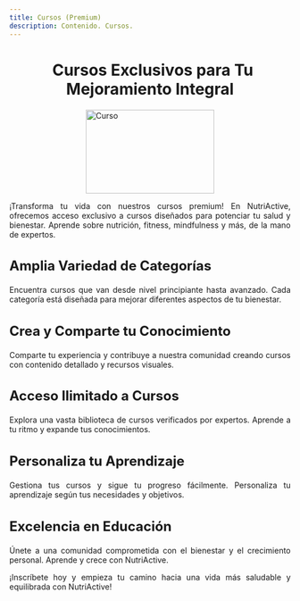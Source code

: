 ```yaml
---
title: Cursos (Premium)
description: Contenido. Cursos.
---
```


<main>

<h1 style="font-weight: bold; margin-bottom: 20px; text-align: center;">
  <i
    class="fa fa-graduation-cap"
    style="color: #f39c12; margin-right: 10px;"
    aria-hidden="true"
  ></i>
  Cursos Exclusivos para Tu Mejoramiento Integral
</h1>

<img
  src="/girl-8602014.svg"
  alt="Curso"
  style="height: 150px; width: 230px; display: block; margin: 0 auto; margin-top: 10px; margin-bottom: 10px;"
/>

<p style="text-align: justify;">
  ¡Transforma tu vida con nuestros cursos premium! En NutriActive, ofrecemos
  acceso exclusivo a cursos diseñados para potenciar tu salud y bienestar.
  Aprende sobre nutrición, fitness, mindfulness y más, de la mano de expertos.
</p>

<h3 style="font-size: 1.5rem; font-weight: bold; margin-bottom: 20px">
  <i class="fas fa-layer-group" style="color: #63a145;"></i> Amplia Variedad de Categorías
</h3>
<p style="text-align: justify;">
  Encuentra cursos que van desde nivel principiante hasta avanzado. Cada
  categoría está diseñada para mejorar diferentes aspectos de tu bienestar.
</p>

<h3 style="font-size: 1.5rem; font-weight: bold; margin-bottom: 20px">
  <i class="fas fa-chalkboard-teacher" style="color: #ff8c42;"></i> Crea y Comparte
  tu Conocimiento
</h3>
<p style="text-align: justify;">
  Comparte tu experiencia y contribuye a nuestra comunidad creando cursos con
  contenido detallado y recursos visuales.
</p>

<h3 style="font-size: 1.5rem; font-weight: bold; margin-bottom: 20px">
  <i class="fas fa-book-reader" style="color: #e74c3c;"></i> Acceso Ilimitado a Cursos
</h3>
<p style="text-align: justify;">
  Explora una vasta biblioteca de cursos verificados por expertos. Aprende a tu
  ritmo y expande tus conocimientos.
</p>

<h3 style="font-size: 1.5rem; font-weight: bold; margin-bottom: 20px">
  <i class="fas fa-cogs" style="color: #2980b9;"></i> Personaliza tu Aprendizaje
</h3>
<p style="text-align: justify;">
  Gestiona tus cursos y sigue tu progreso fácilmente. Personaliza tu aprendizaje
  según tus necesidades y objetivos.
</p>

<h3 style="font-size: 1.5rem; font-weight: bold; margin-bottom: 20px">
  <i class="fas fa-star" style="color: #f1c40f;"></i> Excelencia en Educación
</h3>
<p style="text-align: justify;">
  Únete a una comunidad comprometida con el bienestar y el crecimiento personal.
  Aprende y crece con NutriActive.
</p>

<p style="text-align: justify;">
  ¡Inscríbete hoy y empieza tu camino hacia una vida más saludable y equilibrada con NutriActive!
</p>
</main>
